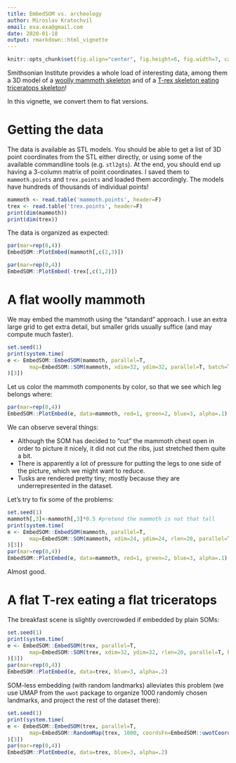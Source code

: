 ```yaml
---
title: EmbedSOM vs. archeology
author: Miroslav Kratochvíl
email: exa.exa@gmail.com
date: 2020-01-18
output: rmarkdown::html_vignette
---
```


```r
knitr::opts_chunk$set(fig.align="center", fig.height=6, fig.width=7, cache.extra = knitr::rand_seed)
```

Smithsonian Institute provides a whole load of interesting data, among them a 3D model of a [woolly mammoth skeleton](https://3d.si.edu/explorer/woolly-mammoth) and of a [T-rex skeleton eating triceratops skeleton](https://3d.si.edu/t-rex)!

In this vignette, we convert them to flat versions.

# Getting the data

The data is available as STL models. You should be able to get a list of 3D point coordinates from the STL either directly, or using some of the available commandline tools (e.g. `stl2gts`). At the end, you should end up having a 3-column matrix of point coordinates. I saved them to `mammoth.points` and `trex.points` and loaded them accordingly. The models have hundreds of thousands of individual points!

```r
mammoth <- read.table('mammoth.points', header=F)
trex <- read.table('trex.points', header=F)
print(dim(mammoth))
print(dim(trex))
```

The data is organized as expected:

```r
par(mar=rep(0,4))
EmbedSOM::PlotEmbed(mammoth[,c(2,3)])
```
```r
par(mar=rep(0,4))
EmbedSOM::PlotEmbed(-trex[,c(1,2)])
```

# A flat woolly mammoth

We may embed the mammoth using the "standard" approach. I use an extra large grid to get extra detail, but smaller grids usually suffice (and may compute much faster).

```r
set.seed(1)
print(system.time(
e <- EmbedSOM::EmbedSOM(mammoth, parallel=T,
       map=EmbedSOM::SOM(mammoth, xdim=32, ydim=32, parallel=T, batch=T))
)[3])
```

Let us color the mammoth components by color, so that we see which leg belongs where:

```r
par(mar=rep(0,4))
EmbedSOM::PlotEmbed(e, data=mammoth, red=1, green=2, blue=3, alpha=.1)
```

We can observe several things:

- Although the SOM has decided to "cut" the mammoth chest open in order to picture it nicely, it did not cut the ribs, just stretched them quite a bit.
- There is apparently a lot of pressure for putting the legs to one side of the picture, which we might want to reduce.
- Tusks are rendered pretty tiny; mostly because they are underrepresented in the dataset.

Let's try to fix some of the problems:
```r
set.seed(1)
mammoth[,3]<-mammoth[,3]*0.5 #pretend the mammoth is not that tall
print(system.time(
e <- EmbedSOM::EmbedSOM(mammoth, parallel=T,
       map=EmbedSOM::SOM(mammoth, xdim=24, ydim=24, rlen=20, parallel=T, batch=T))
)[3])
par(mar=rep(0,4))
EmbedSOM::PlotEmbed(e, data=mammoth, red=1, green=2, blue=3, alpha=.1)
```

Almost good.

# A flat T-rex eating a flat triceratops

The breakfast scene is slightly overcrowded if embedded by plain SOMs:

```r
set.seed(1)
print(system.time(
e <- EmbedSOM::EmbedSOM(trex, parallel=T,
       map=EmbedSOM::SOM(trex, xdim=32, ydim=32, rlen=20, parallel=T, batch=T))
)[3])
par(mar=rep(0,4))
EmbedSOM::PlotEmbed(e, data=trex, blue=3, alpha=.2)
```

SOM-less embedding (with random landmarks) alleviates this problem (we use UMAP from the `uwot` package to organize 1000 randomly chosen landmarks, and project the rest of the dataset there):

```r
set.seed(1)
print(system.time(
e <- EmbedSOM::EmbedSOM(trex, parallel=T,
       map=EmbedSOM::RandomMap(trex, 1000, coordsFn=EmbedSOM::uwotCoords(min_dist=2)))
)[3])
par(mar=rep(0,4))
EmbedSOM::PlotEmbed(e, data=trex, blue=3, alpha=.2)
```
